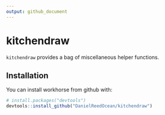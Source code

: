 ```yaml
---
output: github_document
---
```


<!-- README.md is generated from README.Rmd. Please edit that file -->

# kitchendraw

`kitchendraw` provides a bag of miscellaneous helper functions.

## Installation

You can install workhorse from github with:

```r
# install.packages("devtools")
devtools::install_github("DanielReedOcean/kitchendraw")
```

